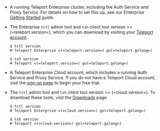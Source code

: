 <Tabs>
<TabItem
  scope={["enterprise"]} label="Enterprise">

- A running Teleport Enterprise cluster, including the Auth Service and Proxy Service. For
  details on how to set this up, see our Enterprise [Getting
  Started](../choose-an-edition/teleport-enterprise/introduction.mdx) guide.

- The Enterprise `tctl` admin tool and `tsh` client tool version >= (=teleport.version=),
  which you can download by visiting your [Teleport account](https://teleport.sh).

  ```code
  $ tctl version
  # Teleport Enterprise v(=teleport.version=) go(=teleport.golang=)
  
  $ tsh version
  # Teleport v(=teleport.version=) go(=teleport.golang=)
  ```

</TabItem>
<TabItem scope={["cloud"]}
  label="Teleport Enterprise Cloud">

- A Teleport Enterprise Cloud account, which includes a running Auth Service and Proxy
  Service. If you do not have a Teleport Cloud account, visit the [sign up
  page](https://goteleport.com/signup/) to begin your free trial.

- The `tctl` admin tool and `tsh` client tool version >= (=cloud.version=).
  To download these tools, visit the [Downloads](../choose-an-edition/teleport-cloud/downloads.mdx) page.

  ```code
  $ tctl version
  # Teleport Enterprise v(=cloud.version=) go(=teleport.golang=)
  
  $ tsh version
  # Teleport v(=cloud.version=) go(=teleport.golang=)
  ```

</TabItem>
</Tabs>
